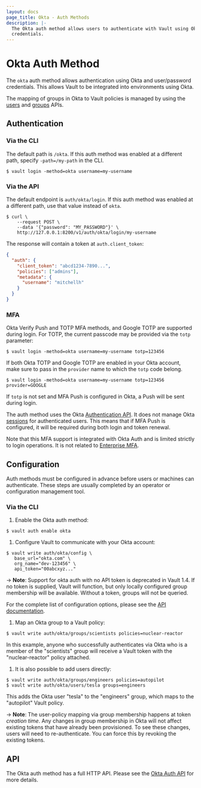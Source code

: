 ```yaml
---
layout: docs
page_title: Okta - Auth Methods
description: |-
  The Okta auth method allows users to authenticate with Vault using Okta
  credentials.
---
```


# Okta Auth Method

The `okta` auth method allows authentication using Okta and user/password
credentials. This allows Vault to be integrated into environments using Okta.

The mapping of groups in Okta to Vault policies is managed by using the
[users](/api-docs/auth/okta#register-user) and [groups](/api-docs/auth/okta#register-group)
APIs.

## Authentication

### Via the CLI

The default path is `/okta`. If this auth method was enabled at a different
path, specify `-path=/my-path` in the CLI.

```shell-session
$ vault login -method=okta username=my-username
```

### Via the API

The default endpoint is `auth/okta/login`. If this auth method was enabled
at a different path, use that value instead of `okta`.

```shell-session
$ curl \
    --request POST \
    --data '{"password": "MY_PASSWORD"}' \
    http://127.0.0.1:8200/v1/auth/okta/login/my-username
```

The response will contain a token at `auth.client_token`:

```json
{
  "auth": {
    "client_token": "abcd1234-7890...",
    "policies": ["admins"],
    "metadata": {
      "username": "mitchellh"
    }
  }
}
```

### MFA

Okta Verify Push and TOTP MFA methods, and Google TOTP are supported during login. For TOTP, the current
passcode may be provided via the `totp` parameter:

```shell-session
$ vault login -method=okta username=my-username totp=123456
```

If both Okta TOTP and Google TOTP are enabled in your Okta account, make sure to pass in
the `provider` name to which the `totp` code belong.

```shell-session
$ vault login -method=okta username=my-username totp=123456 provider=GOOGLE
```

If `totp` is not set and MFA Push is configured in Okta, a Push will be sent during login.

The auth method uses the Okta [Authentication API](https://developer.okta.com/docs/reference/api/authn/).
It does not manage Okta [sessions](https://developer.okta.com/docs/reference/api/sessions/) for authenticated
users. This means that if MFA Push is configured, it will be required during both login and token renewal.

Note that this MFA support is integrated with Okta Auth and is limited strictly to login
operations. It is not related to [Enterprise MFA](https://www.vaultproject.io/docs/enterprise/mfa).

## Configuration

Auth methods must be configured in advance before users or machines can
authenticate. These steps are usually completed by an operator or configuration
management tool.

### Via the CLI

1. Enable the Okta auth method:

  ```shell-session
  $ vault auth enable okta
  ```

1. Configure Vault to communicate with your Okta account:

  ```shell-session
  $ vault write auth/okta/config \
     base_url="okta.com" \
     org_name="dev-123456" \
     api_token="00abcxyz..."
  ```

  -> **Note**: Support for okta auth with no API token is deprecated in Vault 1.4.
  If no token is supplied, Vault will function, but only locally configured
  group membership will be available. Without a token, groups will not be
  queried.

  For the complete list of configuration options, please see the
  [API documentation](/api-docs/auth/okta).

1. Map an Okta group to a Vault policy:

  ```shell-session
  $ vault write auth/okta/groups/scientists policies=nuclear-reactor
  ```

  In this example, anyone who successfully authenticates via Okta who is a
  member of the "scientists" group will receive a Vault token with the
  "nuclear-reactor" policy attached.

1. It is also possible to add users directly:

  ```shell-session
  $ vault write auth/okta/groups/engineers policies=autopilot
  $ vault write auth/okta/users/tesla groups=engineers
  ```

  This adds the Okta user "tesla" to the "engineers" group, which maps to
  the "autopilot" Vault policy.

  -> **Note**: The user-policy mapping via group membership happens at token _creation
  time_. Any changes in group membership in Okta will not affect existing
  tokens that have already been provisioned. To see these changes, users
  will need to re-authenticate. You can force this by revoking the
  existing tokens.

## API

The Okta auth method has a full HTTP API. Please see the
[Okta Auth API](/api-docs/auth/okta) for more details.
